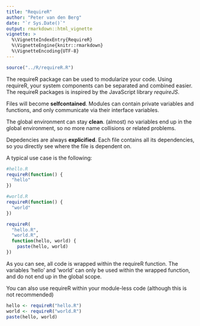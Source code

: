 ```yaml
---
title: "RequireR"
author: "Peter van den Berg"
date: "`r Sys.Date()`"
output: rmarkdown::html_vignette
vignette: >
  %\VignetteIndexEntry{RequireR}
  %\VignetteEngine{knitr::rmarkdown}
  %\VignetteEncoding{UTF-8}
---
```


```r
source("../R/requireR.R")
```
The requireR package can be used to modularize your code. Using requireR, your system components can be separated and combined easier. The requireR packages is inspired by the JavaScript library *requireJS*. 

Files will become **selfcontained**. Modules can contain private variables and functions, and only communicate via their interface variables.

The global environment can stay **clean**. (almost) no variables end up in the global environment, so no more name collisions or related problems.

Depedencies are always **explicified**. Each file contains all its dependencies, so you directly see where the file is dependent on.

A typical use case is the following:

```r
#hello.R
requireR(function() {
  "hello"
})
```

```r
#world.R
requireR(function() {
  "world"
})
```

```r
requireR(
  "hello.R",
  "world.R",
  function(hello, world) {
    paste(hello, world)
})
```

As you can see, all code is wrapped within the requireR function. The variables 'hello' and 'world' can only be used within the wrapped function, and do not end up in the global scope.

You can also use requireR within your module-less code (although this is not recommended)
```r
hello <- requireR("hello.R")
world <- requireR("world.R")
paste(hello, world)
```
